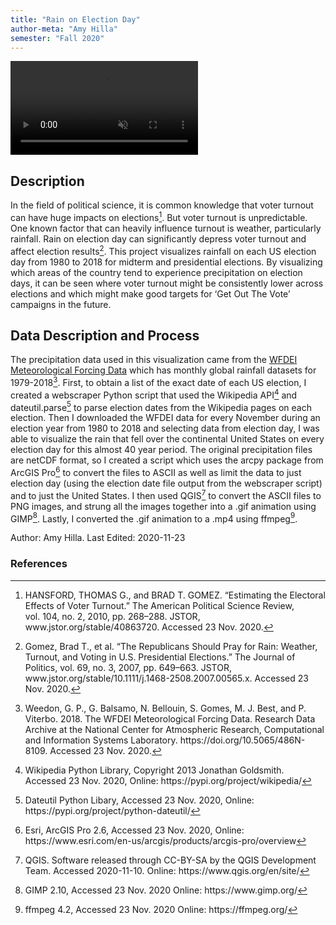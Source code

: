 ```yaml
---
title: "Rain on Election Day"
author-meta: "Amy Hilla"
semester: "Fall 2020"
---
```


<div class="video-wrapper">
  <video id="scaledvideo" controls preload="true" autoplay loop muted>
    <source src="https://drdavis.space/teaching/ds/sdd/media/2020/11/animation.mp4">
  </video>
</div>


## Description

In the field of political science, it is common knowledge that voter turnout can have huge impacts on elections[^gomez2].
But voter turnout is unpredictable. One known factor that can heavily influence turnout is weather, particularly rainfall.
Rain on election day can significantly depress voter turnout and affect election results[^gomez].
This project visualizes rainfall on each US election day from 1980 to 2018 for midterm and presidential elections.
By visualizing which areas of the country tend to experience precipitation on election days, it can be seen where voter turnout might be consistently lower across elections and which might make good targets for 'Get Out The Vote' campaigns in the future.


## Data Description and Process

The precipitation data used in this visualization came from the [WFDEI Meteorological Forcing Data](https://rda.ucar.edu/datasets/ds314.2/) which has monthly global rainfall datasets for 1979-2018[^wfdei].
First, to obtain a list of the exact date of each US election, I created a webscraper Python script that used the Wikipedia API[^wiki] and dateutil.parse[^date] to parse election dates from the Wikipedia pages on each election.
Then I downloaded the WFDEI data for every November during an election year from 1980 to 2018 and selecting data from election day, I was able to visualize the rain that fell over the continental United States on every election day for this almost 40 year period.
The original precipitation files are netCDF format, so I created a script which uses the arcpy package from ArcGIS Pro[^arc] to convert the files to ASCII as well as limit the data to just election day (using the election date file output from the webscraper script) and to just the United States.
I then used QGIS[^qgis] to convert the ASCII files to PNG images, and strung all the images together into a .gif animation using GIMP[^gimp].
Lastly, I converted the .gif animation to a .mp4 using ffmpeg[^ffmpeg].

<div class="credit-line">
Author: Amy Hilla.
Last Edited: 2020-11-23
</div>


### References

[^gomez2]: HANSFORD, THOMAS G., and BRAD T. GOMEZ. “Estimating the Electoral Effects of Voter Turnout.” The American Political Science Review, vol. 104, no. 2, 2010, pp. 268–288. JSTOR, www.jstor.org/stable/40863720. Accessed 23 Nov. 2020.

[^gomez]: Gomez, Brad T., et al. “The Republicans Should Pray for Rain: Weather, Turnout, and Voting in U.S. Presidential Elections.” The Journal of Politics, vol. 69, no. 3, 2007, pp. 649–663. JSTOR, www.jstor.org/stable/10.1111/j.1468-2508.2007.00565.x. Accessed 23 Nov. 2020.

[^wfdei]: Weedon, G. P., G. Balsamo, N. Bellouin, S. Gomes, M. J. Best, and P. Viterbo. 2018. The WFDEI Meteorological Forcing Data. Research Data Archive at the National Center for Atmospheric Research, Computational and Information Systems Laboratory. https://doi.org/10.5065/486N-8109. Accessed 23 Nov. 2020.

[^wiki]: Wikipedia Python Library, Copyright 2013 Jonathan Goldsmith. Accessed 23 Nov. 2020, Online: https://pypi.org/project/wikipedia/

[^date]: Dateutil Python Libary, Accessed 23 Nov. 2020, Online: https://pypi.org/project/python-dateutil/

[^arc]: Esri, ArcGIS Pro 2.6, Accessed 23 Nov. 2020, Online: https://www.esri.com/en-us/arcgis/products/arcgis-pro/overview

[^qgis]: QGIS. Software released through CC-BY-SA by the QGIS Development Team. Accessed 2020-11-10. Online: https://www.qgis.org/en/site/

[^gimp]: GIMP 2.10, Accessed 23 Nov. 2020 Online: https://www.gimp.org/

[^ffmpeg]: ffmpeg 4.2, Accessed 23 Nov. 2020 Online: https://ffmpeg.org/
